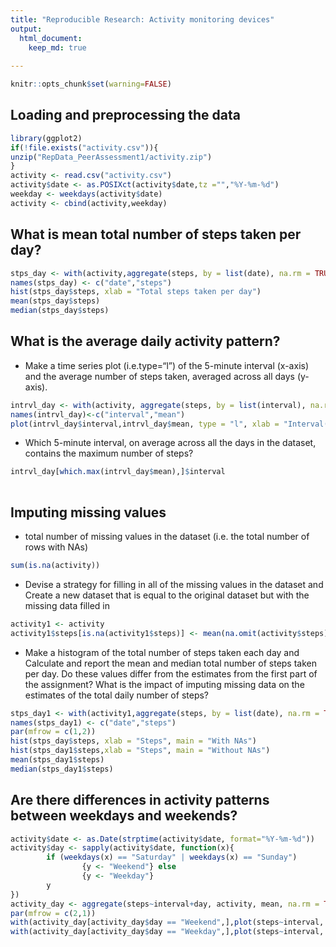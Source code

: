 ```yaml
---
title: "Reproducible Research: Activity monitoring devices"
output: 
  html_document:
    keep_md: true
    
---
```

```r
knitr::opts_chunk$set(warning=FALSE)
```
## Loading and preprocessing the data
```r
library(ggplot2)
if(!file.exists("activity.csv")){
unzip("RepData_PeerAssessment1/activity.zip")
}
activity <- read.csv("activity.csv")
activity$date <- as.POSIXct(activity$date,tz ="","%Y-%m-%d")
weekday <- weekdays(activity$date)
activity <- cbind(activity,weekday)
```

## What is mean total number of steps taken per day?
```r
stps_day <- with(activity,aggregate(steps, by = list(date), na.rm = TRUE, FUN = sum))
names(stps_day) <- c("date","steps")
hist(stps_day$steps, xlab = "Total steps taken per day")
mean(stps_day$steps)
median(stps_day$steps)
```
## What is the average daily activity pattern?
- Make a time series plot (i.e.type="l") of the 5-minute interval (x-axis) and the average number of steps taken, averaged across all days (y-axis).
```r
intrvl_day <- with(activity, aggregate(steps, by = list(interval), na.rm = TRUE, FUN = mean))
names(intrvl_day)<-c("interval","mean")
plot(intrvl_day$interval,intrvl_day$mean, type = "l", xlab = "Interval(5min)", ylab = "Average steps taken")
```

- Which 5-minute interval, on average across all the days in the dataset, contains the maximum number of steps?
```r
intrvl_day[which.max(intrvl_day$mean),]$interval
        
```
## Imputing missing values
-  total number of missing values in the dataset (i.e. the total number of rows with NAs)
```r
sum(is.na(activity))
```
- Devise a strategy for filling in all of the missing values in the dataset and Create a new dataset that is equal to the original dataset but with the missing data filled in
```r
activity1 <- activity
activity1$steps[is.na(activity1$steps)] <- mean(na.omit(activity$steps))
```
- Make a histogram of the total number of steps taken each day and Calculate and report the mean and median total number of steps taken per day. Do these values differ from the estimates from the first part of the assignment? What is the impact of imputing missing data on the estimates of the total daily number of steps?
```r
stps_day1 <- with(activity1,aggregate(steps, by = list(date), na.rm = TRUE, FUN = sum))
names(stps_day1) <- c("date","steps")
par(mfrow = c(1,2))
hist(stps_day$steps, xlab = "Steps", main = "With NAs")
hist(stps_day1$steps,xlab = "Steps", main = "Without NAs")
mean(stps_day1$steps)
median(stps_day1$steps)
```
## Are there differences in activity patterns between weekdays and weekends?
```r
activity$date <- as.Date(strptime(activity$date, format="%Y-%m-%d"))
activity$day <- sapply(activity$date, function(x){
        if (weekdays(x) == "Saturday" | weekdays(x) == "Sunday")
                {y <- "Weekend"} else
                {y <- "Weekday"}
        y
})
activity_day <- aggregate(steps~interval+day, activity, mean, na.rm = TRUE)
par(mfrow = c(2,1))
with(activity_day[activity_day$day == "Weekend",],plot(steps~interval, type = "l", main = "Weekend"))
with(activity_day[activity_day$day == "Weekday",],plot(steps~interval, type = "l", main = "Weekday"))
```